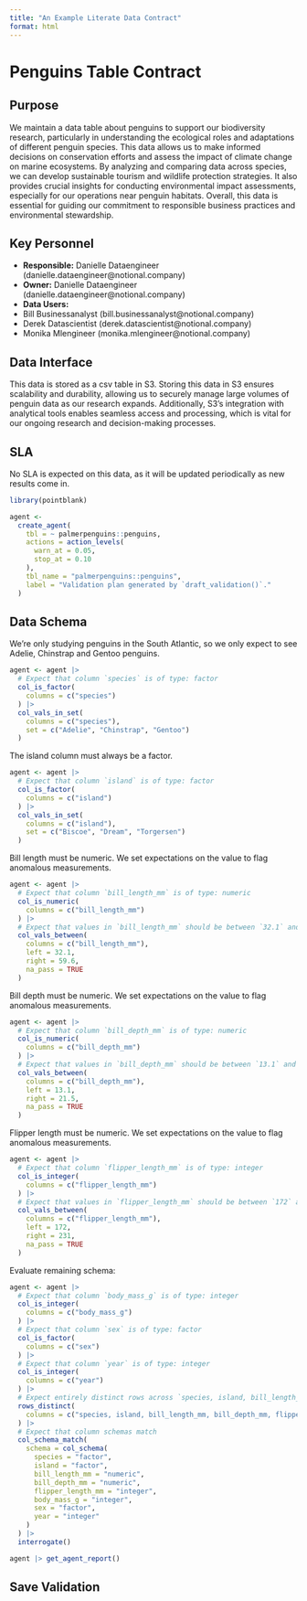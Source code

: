 ```yaml
---
title: "An Example Literate Data Contract"
format: html
---
```


# Penguins Table Contract

## Purpose 

We maintain a data table about penguins to support our biodiversity research, particularly in understanding the ecological roles and adaptations of different penguin species. This data allows us to make informed decisions on conservation efforts and assess the impact of climate change on marine ecosystems. By analyzing and comparing data across species, we can develop sustainable tourism and wildlife protection strategies. It also provides crucial insights for conducting environmental impact assessments, especially for our operations near penguin habitats. Overall, this data is essential for guiding our commitment to responsible business practices and environmental stewardship.

## Key Personnel

 - **Responsible:** Danielle Dataengineer (danielle.dataengineer@notional.company)
 - **Owner:** Danielle Dataengineer (danielle.dataengineer@notional.company)
 - **Data Users:**
  - Bill Businessanalyst (bill.businessanalyst@notional.company)
  - Derek Datascientist (derek.datascientist@notional.company)
  - Monika Mlengineer (monika.mlengineer@notional.company)

## Data Interface

This data is stored as a csv table in S3. Storing this data in S3 ensures scalability and durability, allowing us to securely manage large volumes of penguin data as our research expands. Additionally, S3’s integration with analytical tools enables seamless access and processing, which is vital for our ongoing research and decision-making processes.

## SLA

No SLA is expected on this data, as it will be updated periodically as new results come in. 

```r
library(pointblank)

agent <-
  create_agent(
    tbl = ~ palmerpenguins::penguins,
    actions = action_levels(
      warn_at = 0.05,
      stop_at = 0.10
    ),
    tbl_name = "palmerpenguins::penguins",
    label = "Validation plan generated by `draft_validation()`."
  ) 
```

## Data Schema

We're only studying penguins in the South Atlantic, so we only expect to see Adelie, Chinstrap and Gentoo penguins.

```r
agent <- agent |>
  # Expect that column `species` is of type: factor
  col_is_factor(
    columns = c("species")
  ) |>
  col_vals_in_set(
    columns = c("species"),
    set = c("Adelie", "Chinstrap", "Gentoo")
  )
```

The island column must always be a factor.

```r
agent <- agent |>
  # Expect that column `island` is of type: factor
  col_is_factor(
    columns = c("island")
  ) |>
  col_vals_in_set(
    columns = c("island"),
    set = c("Biscoe", "Dream", "Torgersen")
  )
```

Bill length must be numeric. We set expectations on the value to flag anomalous measurements.

```r
agent <- agent |>
  # Expect that column `bill_length_mm` is of type: numeric
  col_is_numeric(
    columns = c("bill_length_mm")
  ) |>
  # Expect that values in `bill_length_mm` should be between `32.1` and `59.6`
  col_vals_between(
    columns = c("bill_length_mm"),
    left = 32.1,
    right = 59.6,
    na_pass = TRUE
  ) 
```

Bill depth must be numeric. We set expectations on the value to flag anomalous measurements.

```r
agent <- agent |>
  # Expect that column `bill_depth_mm` is of type: numeric
  col_is_numeric(
    columns = c("bill_depth_mm")
  ) |>
  # Expect that values in `bill_depth_mm` should be between `13.1` and `21.5`
  col_vals_between(
    columns = c("bill_depth_mm"),
    left = 13.1,
    right = 21.5,
    na_pass = TRUE
  ) 
```

Flipper length must be numeric. We set expectations on the value to flag anomalous measurements.

```r
agent <- agent |>
  # Expect that column `flipper_length_mm` is of type: integer
  col_is_integer(
    columns = c("flipper_length_mm")
  ) |>
  # Expect that values in `flipper_length_mm` should be between `172` and `231`
  col_vals_between(
    columns = c("flipper_length_mm"),
    left = 172,
    right = 231,
    na_pass = TRUE
  ) 
```

Evaluate remaining schema:

```r
agent <- agent |>
  # Expect that column `body_mass_g` is of type: integer
  col_is_integer(
    columns = c("body_mass_g")
  ) |>
  # Expect that column `sex` is of type: factor
  col_is_factor(
    columns = c("sex")
  ) |>
  # Expect that column `year` is of type: integer
  col_is_integer(
    columns = c("year")
  ) |>
  # Expect entirely distinct rows across `species, island, bill_length_mm, bill_depth_mm, flipper_length_mm, body_mass_g, sex, year`
  rows_distinct(
    columns = c("species, island, bill_length_mm, bill_depth_mm, flipper_length_mm, body_mass_g, sex, year")
  ) |>
  # Expect that column schemas match
  col_schema_match(
    schema = col_schema(
      species = "factor",
      island = "factor",
      bill_length_mm = "numeric",
      bill_depth_mm = "numeric",
      flipper_length_mm = "integer",
      body_mass_g = "integer",
      sex = "factor",
      year = "integer"
    )
  ) |>
  interrogate()
```


```r
agent |> get_agent_report()
```


## Save Validation

